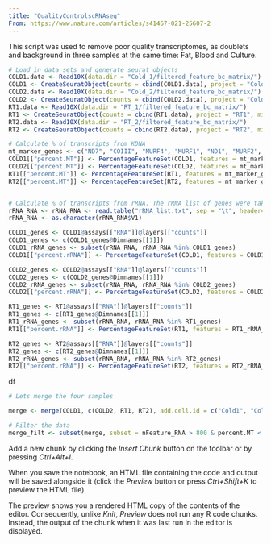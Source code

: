 ---
title: "QualityControlscRNAseq"
From: https://www.nature.com/articles/s41467-021-25607-2
---

This script was used to remove poor quality transcriptomes, as doublets and background in three samples at the same time: Fat, Blood and Culture.


```{r}
# Load in data sets and generate seurat objects
COLD1.data <- Read10X(data.dir = "Cold_1/filtered_feature_bc_matrix/")
COLD1 <- CreateSeuratObject(counts = cbind(COLD1.data), project = "Cold1", min.cells = 5, min.features = 3)
COLD2.data <- Read10X(data.dir = "Cold_2/filtered_feature_bc_matrix/")
COLD2 <- CreateSeuratObject(counts = cbind(COLD2.data), project = "Cold2", min.cells = 5, min.features = 3)
RT1.data <- Read10X(data.dir = "RT_1/filtered_feature_bc_matrix/")
RT1 <- CreateSeuratObject(counts = cbind(RT1.data), project = "RT1", min.cells = 5, min.features = 3)
RT2.data <- Read10X(data.dir = "RT_2/filtered_feature_bc_matrix/")
RT2 <- CreateSeuratObject(counts = cbind(RT2.data), project = "RT2", min.cells = 5, min.features = 3)

# Calculate % of transcripts from KDNA
mt_marker_genes <- c("ND7", "COIII", "MURF4", "MURF1", "ND1", "MURF2", "COI", "COII", "ND4", "RPS12", "ND5", "Cyb")
COLD1[["percent.MT"]] <- PercentageFeatureSet(COLD1, features = mt_marker_genes)
COLD2[["percent.MT"]] <- PercentageFeatureSet(COLD2, features = mt_marker_genes)
RT1[["percent.MT"]] <- PercentageFeatureSet(RT1, features = mt_marker_genes)
RT2[["percent.MT"]] <- PercentageFeatureSet(RT2, features = mt_marker_genes)


# Calculate % of transcripts from rRNA. The rRNA list of genes were taken from TriTrypDB and then checked manually to delete all genes no realted to rRNA.
rRNA_RNA <- rRNA_RNA <- read.table("rRNA_list.txt", sep = "\t", header=FALSE)
rRNA_RNA <- as.character(rRNA_RNA$V1)

COLD1_genes <- COLD1@assays[["RNA"]]@layers[["counts"]]
COLD1_genes <- c(COLD1_genes@Dimnames[[1]])
COLD1_rRNA_genes <- subset(rRNA_RNA, rRNA_RNA %in% COLD1_genes)
COLD1[["percent.rRNA"]] <- PercentageFeatureSet(COLD1, features = COLD1_rRNA_genes)

COLD2_genes <- COLD2@assays[["RNA"]]@layers[["counts"]]
COLD2_genes <- c(COLD2_genes@Dimnames[[1]])
COLD2_rRNA_genes <- subset(rRNA_RNA, rRNA_RNA %in% COLD2_genes)
COLD2[["percent.rRNA"]] <- PercentageFeatureSet(COLD2, features = COLD2_rRNA_genes)

RT1_genes <- RT1@assays[["RNA"]]@layers[["counts"]]
RT1_genes <- c(RT1_genes@Dimnames[[1]])
RT1_rRNA_genes <- subset(rRNA_RNA, rRNA_RNA %in% RT1_genes)
RT1[["percent.rRNA"]] <- PercentageFeatureSet(RT1, features = RT1_rRNA_genes)

RT2_genes <- RT2@assays[["RNA"]]@layers[["counts"]]
RT2_genes <- c(RT2_genes@Dimnames[[1]])
RT2_rRNA_genes <- subset(rRNA_RNA, rRNA_RNA %in% RT2_genes)
RT2[["percent.rRNA"]] <- PercentageFeatureSet(RT2, features = RT2_rRNA_genes)

```
df
```{r}
# Lets merge the four samples

merge <- merge(COLD1, c(COLD2, RT1, RT2), add.cell.id = c("Cold1", "Cold2", "RT1", "RT2"))

```

```{r}
# Filter the data
merge_filt <- subset(merge, subset = nFeature_RNA > 800 & percent.MT < 2)
```





Add a new chunk by clicking the *Insert Chunk* button on the toolbar or by pressing *Ctrl+Alt+I*.

When you save the notebook, an HTML file containing the code and output will be saved alongside it (click the *Preview* button or press *Ctrl+Shift+K* to preview the HTML file).

The preview shows you a rendered HTML copy of the contents of the editor. Consequently, unlike *Knit*, *Preview* does not run any R code chunks. Instead, the output of the chunk when it was last run in the editor is displayed.
